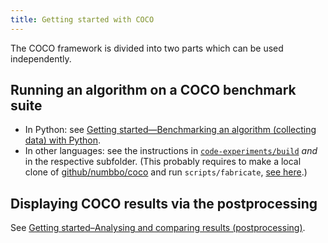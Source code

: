 ```yaml
---
title: Getting started with COCO
---
```


The COCO framework is divided into two parts which can be used independently.

## Running an algorithm on a COCO benchmark suite
  - In Python: see [Getting started---Benchmarking an algorithm (collecting data) with Python](experiment-python.qmd).
  - In other languages: see the instructions in [`code-experiments/build`](https://github.com/numbbo/coco/tree/master/code-experiments/build) _and_ in the respective subfolder. (This probably requires to make a local clone of [github/numbbo/coco](https://github.com/numbbo/coco) and run `scripts/fabricate`, [see here](https://github.com/numbbo/coco/blob/master/DEVELOPMENT.md).)

## Displaying COCO results via the postprocessing
See [Getting started--Analysing and comparing results (postprocessing)](postprocessing.qmd).

[//]: # (We may want to have some buttons here [Benchmarking an algorithm (collecting data) with Python](experiment-python.qmd) [Analysing and comparing results (postprocessing)](postprocessing.qmd) We may want to have here ## Related links)
